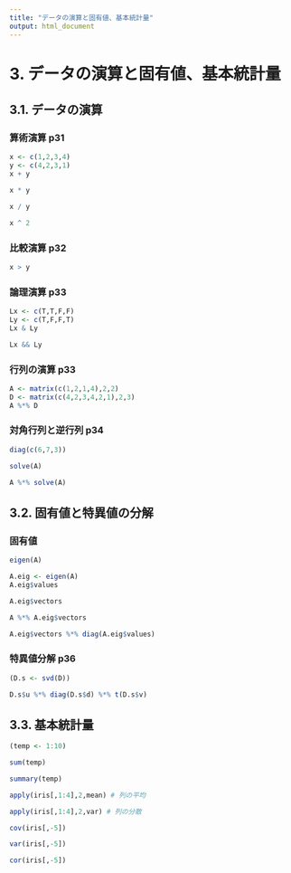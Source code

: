 ```yaml
---
title: "データの演算と固有値、基本統計量"
output: html_document
---
```


# 3. データの演算と固有値、基本統計量

## 3.1. データの演算

### 算術演算 p31

```r
x <- c(1,2,3,4)
y <- c(4,2,3,1)
x + y
```

```r
x * y
```

```r
x / y
```

```r
x ^ 2
```

### 比較演算 p32

```r
x > y
```

### 論理演算 p33

```r
Lx <- c(T,T,F,F)
Ly <- c(T,F,F,T)
Lx & Ly
```

```r
Lx && Ly
```

### 行列の演算 p33

```r
A <- matrix(c(1,2,1,4),2,2)
D <- matrix(c(4,2,3,4,2,1),2,3)
A %*% D
```


### 対角行列と逆行列 p34

```r
diag(c(6,7,3))
```

```r
solve(A)
```

```r
A %*% solve(A)
```

## 3.2. 固有値と特異値の分解

### 固有値

```r
eigen(A)
```

```r
A.eig <- eigen(A)
A.eig$values
```

```r
A.eig$vectors
```

```r
A %*% A.eig$vectors
```

```r
A.eig$vectors %*% diag(A.eig$values)
```

### 特異値分解 p36

```r
(D.s <- svd(D))
```

```r
D.s$u %*% diag(D.s$d) %*% t(D.s$v)
```

## 3.3. 基本統計量

```r
(temp <- 1:10)
```

```r
sum(temp)
```

```r
summary(temp)
```

```r
apply(iris[,1:4],2,mean) # 列の平均
```

```r
apply(iris[,1:4],2,var) # 列の分散
```

```r
cov(iris[,-5])
```

```r
var(iris[,-5])
```


```r
cor(iris[,-5])
```



